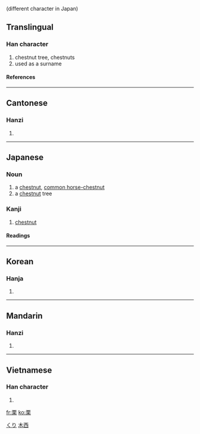 {{see|慄}} (different character in Japan)

==Translingual==
===Han character===
{{Han char|rn=75|rad=木|as=06|sn=10|four=1090<sub>4</sub>|canj=一田木 (MWD)}}
# chestnut tree, chestnuts
# used as a surname
====References====
{{Han ref|kx=0522.050|dkj=14695|dj=0910.130|hdz=21195.090|uh=6817|ud=26647|bh=AEDF|bd=44767}}
----
==Cantonese==
===Hanzi===
{{yue-hanzi|jyut=|y=leut6}}
# {{defn|Cantonese}}
----
==Japanese==
===Noun===
[[Category:1000_Japanese_basic_words|くり]]
{{ja-noun|k|hira=くり|rom=kuri}}
# a [[chestnut]], [[common horse-chestnut]]
# a [[chestnut]] tree

===Kanji===
{{ja-kanji|grade=|rs=木06}}
# [[chestnut]]
====Readings====
{{ja-readings|on=[[りつ]] (ritsu)|kun=[[くり]] (kuri)}}

----

==Korean==
===Hanja===
{{ko-hanja|hangeul=률>율|eumhun=|rv=ryul>yul|mr=ryul>yul|y=lyul>yul}}
# {{defn|Korean}}
----
==Mandarin==
===Hanzi===
{{cmn-hanzi|tra=慄|pin=[[lì]] ([[li4]]), [[yí]] ([[yi2]])|wg=li<sup>4</sup>, i<sup>2</sup>}}
# {{defn|Mandarin}}
----
==Vietnamese==
===Han character===
{{vi-hantu|lật}}
# {{defn|Vietnamese}}




[[Category:CJKV simplified characters which already existed as traditional characters|木西]]

[[fr:栗]]
[[ko:栗]]